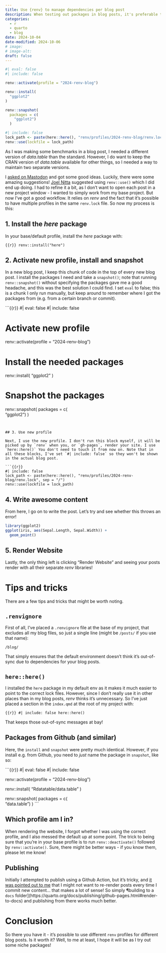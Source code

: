 ```yaml
---
title: Use {renv} to manage dependencies per blog post
description: When testing out packages in blog posts, it's preferable to keep dependencies for each post separately. 
categories: 
  - r
  - quarto
  - blog
date: 2024-10-04
date-modified: 2024-10-06
# image: 
# image-alt: 
draft: false
---
```


```r
#| eval: false
#| include: false

renv::activate(profile = "2024-renv-blog")

renv::install(
  "ggplot2"
)

renv::snapshot(
  packages = c(  
    "ggplot2")
  )
```

```r
#| include: false
lock_path <- paste(here::here(), "renv/profiles/2024-renv-blog/renv.lock", sep = "/")
renv::use(lockfile = lock_path)
```

As I was making some benchmarks in a blog post, I needed a different version of *data.table* than the standard. However, I do want to keep the CRAN version of *data.table* available for other things, so I needed a way to maintain two separate versions.

I [asked on Mastodon](https://neuromatch.social/@roaldarboel/113243708252919690) and got some good ideas. Luckily, there were some amazing suggestions! [Joel Nitta](https://www.joelnitta.com/posts/2024-01-11_using_renv_with_blog/) suggested using `renv::use()` which I did end up doing. I had to refine it a bit, as I don't want to open each post in a new project window - I wanted to simply work from my base project. But now I've got a good workflow. It relies on *renv* and the fact that it's possible to have multiple profiles in the same `renv.lock` file. So now my process is this:

## 1. Install the *here* package

In your base/default profile, install the *here* package with:

```{{r}}
renv::install("here")
```

## 2. Activate new profile, install and snapshot

In a new blog post, I keep this chunk of code in the top of every new blog post. I install the packages I need and take a `snapshot()`; note that running `renv::snapshot()` without specifying the packages gave me a good headache, and this was the best solution I could find. I set `eval` to false; this is a chunk I only run manually, but keep around to remember where I got the packages from (e.g. from a certain branch or commit). 

```{{r}}
#| eval: false
#| include: false

# Activate new profile
renv::activate(profile = "2024-renv-blog")

# Install the needed packages
renv::install(
  "ggplot2"
)

# Snapshot the packages
renv::snapshot(
  packages = c(  
    "ggplot2")
  )
```


## 3. Use new profile

Next, I use the new profile. I don't run this block myself, it will be picked up by `renv` when you, or `gh-pages`, render your site. I use `here::here()` You don't need to touch it from now on. Note that in all these blocks, I've set `#| include: false` so they won't be shown in the actual blog post.

```{{r}}
#| include: false
lock_path <- paste(here::here(), "renv/profiles/2024-renv-blog/renv.lock", sep = "/")
renv::use(lockfile = lock_path)
```

## 4. Write awesome content

From here, I go on to write the post. Let's try and see whether this throws an error!

```r
library(ggplot2)
ggplot(iris, aes(Sepal.Length, Sepal.Width)) +
  geom_point()
```

## 5. Render Website

Lastly, the only thing left is clicking "Render Website" and seeing your posts render with all their separate *renv* libraries!


# Tips and tricks

There are a few tips and tricks that might be worth noting.

## `.renvignore`

First of all, I've placed a `.renvignore` file at the base of my project, that excludes all my blog files, so just a single line (might be `/posts/` if you use that name):
```
/blog/
```
That simply ensures that the default environment doesn't think it's out-of-sync due to dependencies for your blog posts.

## `here::here()`
I installed the `here` package in my default env as it makes it much easier to point to the correct lock files. However, since I don't really use it in other places than in my blog posts, *renv* thinks it's unnecessary. So I've just placed a section in the `index.qmd` at the root of my project with:

```{{r}}
#| include: false
here::here()
```

That keeps those out-of-sync messages at bay!

## Packages from Github (and similar)

Here, the `install` and `snapshot` were pretty much identical. However, if you install e.g. from Github, you need to *just* name the package in `snapshot`, like so:

```{{r}}
#| eval: false
#| include: false

renv::activate(profile = "2024-renv-blog")

renv::install(
  "Rdatatable/data.table"
)

renv::snapshot(
  packages = c(  
    "data.table")
  )
```

## Which profile am I in?
When rendering the website, I forgot whether I was using the correct profile, and I also messed the default up at some point. The trick to being sure that you're in your base profile is to run `renv::deactivate()` followed by `renv::activate()`. Sure, there might be better ways - if you know them, please let me know!

## Publishing

Initially I attempted to publish using a Github Action, but it's tricky, and [it was pointed out to me](https://fosstodon.org/@Drmowinckels/113256144437597183) that I might not want to re-render posts every time I commit new content... that makes a lot of sense! So simply ¶building to a `docs` folder](https://quarto.org/docs/publishing/github-pages.html#render-to-docs) and publishing from there works much better. 

# Conclusion
So there you have it - it's possible to use different `renv` profiles for different blog posts. Is it worth it? Well, to me at least, I hope it will be as I try out some niche packages!
